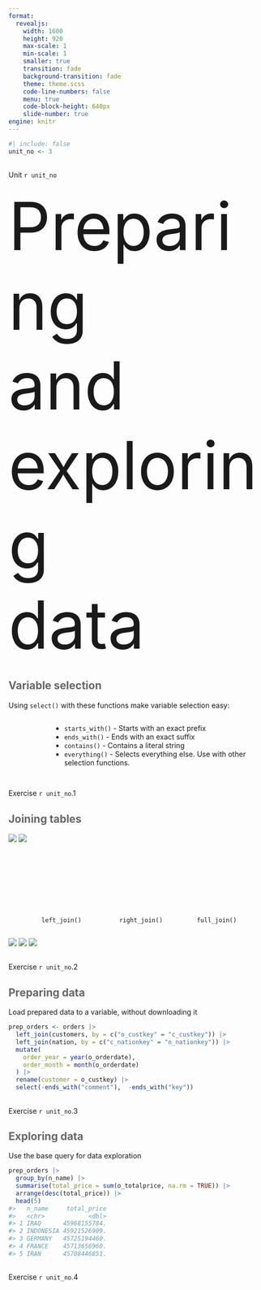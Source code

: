 ```yaml
---
format: 
  revealjs:
    width: 1600
    height: 920
    max-scale: 1
    min-scale: 1
    smaller: true
    transition: fade
    background-transition: fade
    theme: theme.scss
    code-line-numbers: false
    menu: true
    code-block-height: 640px
    slide-number: true
engine: knitr
---
```


```r
#| include: false
unit_no <- 3
```

## {background-image="assets/background/content-slide.svg" background-size="1700px" background-color="#2a7070"}

:::{.content-slide-title}
Unit `r unit_no`
:::

:::{.content-slide}
[Preparing <br/>
and exploring <br/>
data]{style="font-size:130px;"}
:::


## [Variable selection]{style="color:#666;"} {background-image="assets/background/slide-light.svg" background-size="1700px" background-color="white"}
:::{.custom2}
Using `select()` with these functions make variable selection easy: 
:::

:::{.columns}
:::{.column width="10%"}
:::
:::{.column width="80%"}
:::{.custom2}
- `starts_with()` - Starts with an exact prefix
- `ends_with()` - Ends with an exact suffix
- `contains()` - Contains a literal string
- `everything()` - Selects everything else. Use with other selection functions.
:::
:::
:::

## {background-image="assets/background/boxed-green.svg" background-size="1700px" background-color="#799857"}

:::{.green-slide}
Exercise `r unit_no`.1
:::

## [Joining tables]{style="color:#666;"} {background-image="assets/background/slide-light.svg" background-size="1700px" background-color="white"}

![](assets/03/join-x.png){.absolute top="100" left="600"}
![](assets/03/join-y.png){.absolute top="100" left="800"}

<br/><br/><br/><br/><br/><br/>

:::{.columns}
:::{.column width="10%"}
:::
:::{.column width="30%"}
`left_join()`
:::
:::{.column width="30%"}
`right_join()`
:::
:::{.column width="30%"}
`full_join()`
:::
:::

![](assets/03/join-left.png){.absolute top="500" left="170"}
![](assets/03/join-right.png){.absolute top="500" left="660"}
![](assets/03/join-full.png){.absolute top="500" left="1150"}

## {background-image="assets/background/boxed-green.svg" background-size="1700px" background-color="#799857"}

:::{.green-slide}
Exercise `r unit_no`.2
:::


## [Preparing data]{style="color:#666;"} {background-image="assets/background/slide-light.svg" background-size="1700px" background-color="white"}

:::{.custom2}
Load prepared data to a variable, without downloading it
:::

:::{.sample-code}
```r
prep_orders <- orders |> 
  left_join(customers, by = c("o_custkey" = "c_custkey")) |> 
  left_join(nation, by = c("c_nationkey" = "n_nationkey")) |> 
  mutate(
    order_year = year(o_orderdate), 
    order_month = month(o_orderdate)
  ) |> 
  rename(customer = o_custkey) |> 
  select(-ends_with("comment"),  -ends_with("key"))
```
:::

## {background-image="assets/background/boxed-green.svg" background-size="1700px" background-color="#799857"}

:::{.green-slide}
Exercise `r unit_no`.3
:::

## [Exploring data]{style="color:#666;"} {background-image="assets/background/slide-light.svg" background-size="1700px" background-color="white"}

:::{.custom2}
Use the base query for data exploration
:::

:::{.sample-code}
```r
prep_orders |> 
  group_by(n_name) |> 
  summarise(total_price = sum(o_totalprice, na.rm = TRUE)) |> 
  arrange(desc(total_price)) |> 
  head(5)
#>   n_name     total_price
#>   <chr>            <dbl>
#> 1 IRAQ      45968155784.
#> 2 INDONESIA 45921526909.
#> 3 GERMANY   45725194460.
#> 4 FRANCE    45713656960.
#> 5 IRAN      45708446851.
```
:::

## {background-image="assets/background/boxed-green.svg" background-size="1700px" background-color="#799857"}

:::{.green-slide}
Exercise `r unit_no`.4
:::

